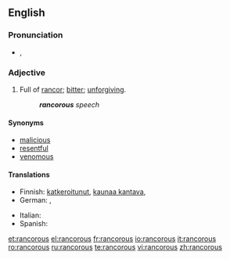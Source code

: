 ==English==

===Pronunciation===
* {{a|UK}} {{IPA|/ɹæŋ.kə(ɹ).əs/}}, {{SAMPA|/r{n.k@(r).@s/}}

===Adjective===
{{en-adj}}

# Full of [[rancor]]; [[bitter]]; [[unforgiving]].
#: '''''rancorous''' speech''

====Synonyms====
* [[malicious]]
* [[resentful]]
* [[venomous]]

====Translations====
{{trans-top|full of rancor}}
* Finnish: [[katkeroitunut]], [[kaunaa kantava]], {{t-|fi|kaunainen}}
* German: {{t|de|nachtragend}}, {{t-|de|rachsüchtig}}
{{trans-mid}}
* Italian: {{t-|it|rancoroso}}
* Spanish: {{t|es|rencoroso}}
{{trans-bottom}}

[[et:rancorous]]
[[el:rancorous]]
[[fr:rancorous]]
[[io:rancorous]]
[[it:rancorous]]
[[ro:rancorous]]
[[ru:rancorous]]
[[te:rancorous]]
[[vi:rancorous]]
[[zh:rancorous]]